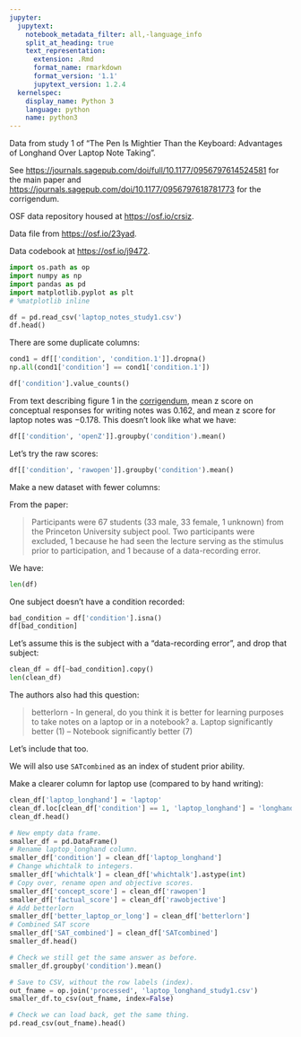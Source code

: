 ```yaml
---
jupyter:
  jupytext:
    notebook_metadata_filter: all,-language_info
    split_at_heading: true
    text_representation:
      extension: .Rmd
      format_name: rmarkdown
      format_version: '1.1'
      jupytext_version: 1.2.4
  kernelspec:
    display_name: Python 3
    language: python
    name: python3
---
```


Data from study 1 of "The Pen Is Mightier Than the Keyboard: Advantages of Longhand Over Laptop Note Taking".

See <https://journals.sagepub.com/doi/full/10.1177/0956797614524581> for the main paper and <https://journals.sagepub.com/doi/10.1177/0956797618781773> for the corrigendum.

OSF data repository housed at <https://osf.io/crsiz>.

Data file from <https://osf.io/23yad>.

Data codebook at <https://osf.io/j9472>.

```python
import os.path as op
import numpy as np
import pandas as pd
import matplotlib.pyplot as plt
# %matplotlib inline
```

```python
df = pd.read_csv('laptop_notes_study1.csv')
df.head()
```

There are some duplicate columns:

```python
cond1 = df[['condition', 'condition.1']].dropna()
np.all(cond1['condition'] == cond1['condition.1'])
```

```python
df['condition'].value_counts()
```

From text describing figure 1 in the [corrigendum](https://journals.sagepub.com/doi/10.1177/0956797618781773), mean z score on conceptual responses for writing notes was 0.162, and mean z score for laptop notes was −0.178.  This doesn't look like what we have:

```python
df[['condition', 'openZ']].groupby('condition').mean()
```

Let's try the raw scores:

```python
df[['condition', 'rawopen']].groupby('condition').mean()
```

Make a new dataset with fewer columns:


From the paper:

> Participants were 67 students (33 male, 33 female, 1 unknown) from the Princeton University subject pool. Two participants were excluded, 1 because he had seen the lecture serving as the stimulus prior to participation, and 1 because of a data-recording error.


We have:

```python
len(df)
```

One subject doesn't have a condition recorded:

```python
bad_condition = df['condition'].isna()
df[bad_condition]
```

Let's assume this is the subject with a "data-recording error", and drop that subject:

```python
clean_df = df[~bad_condition].copy()
len(clean_df)
```

The authors also had this question:

> betterlorn - In general, do you think it is better for learning purposes to take notes on a laptop or in a notebook? a. Laptop significantly better (1) – Notebook significantly better (7)

Let's include that too.


We will also use `SATcombined` as an index of student prior ability.


Make a clearer column for laptop use (compared to by hand writing):

```python
clean_df['laptop_longhand'] = 'laptop'
clean_df.loc[clean_df['condition'] == 1, 'laptop_longhand'] = 'longhand'
clean_df.head()
```

```python
# New empty data frame.
smaller_df = pd.DataFrame()
# Rename laptop_longhand column.
smaller_df['condition'] = clean_df['laptop_longhand']
# Change whichtalk to integers.
smaller_df['whichtalk'] = clean_df['whichtalk'].astype(int)
# Copy over, rename open and objective scores.
smaller_df['concept_score'] = clean_df['rawopen']
smaller_df['factual_score'] = clean_df['rawobjective']
# Add betterlorn
smaller_df['better_laptop_or_long'] = clean_df['betterlorn']
# Combined SAT score
smaller_df['SAT_combined'] = clean_df['SATcombined']
smaller_df.head()
```

```python
# Check we still get the same answer as before.
smaller_df.groupby('condition').mean()
```

```python
# Save to CSV, without the row labels (index).
out_fname = op.join('processed', 'laptop_longhand_study1.csv')
smaller_df.to_csv(out_fname, index=False)
```

```python
# Check we can load back, get the same thing.
pd.read_csv(out_fname).head()
```
